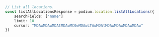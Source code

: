 ```typescript index.ts
// List all locations.
const listAllLocationsResponse = podium.location.listAllLocations({
    searchFields: ["name"]
    limit: 10
    cursor: "MDAwMDAwMDAtMDAwMC0wMDAwLTAwMDAtMDAwMDAwMDAwMDAw"
})
```